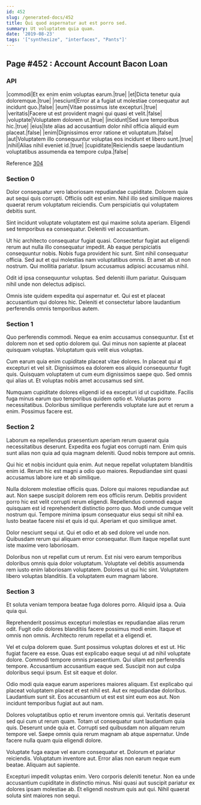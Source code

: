 ```yaml
---
id: 452
slug: /generated-docs/452
title: Qui quod aspernatur aut est porro sed.
summary: Ut voluptatem quia quam.
date: '2019-08-23'
tags: '["synthesize", "interfaces", "Pants"]'
---
```


## Page #452 : Account Account Bacon Loan
### API

|commodi|Et ex enim enim voluptas earum.|true|
|et|Dicta tenetur quia doloremque.|true|
|nesciunt|Error at a fugiat ut molestiae consequatur aut incidunt quo.|false|
|eum|Vitae possimus iste excepturi.|true|
|veritatis|Facere ut est provident magni qui quasi et velit.|false|
|voluptate|Voluptatem dolorem ut.|true|
|incidunt|Sed iure temporibus hic.|true|
|eius|Iste alias ad accusantium dolor nihil officia aliquid eum placeat.|false|
|enim|Dignissimos error ratione et voluptatum.|false|
|aut|Voluptatem illo consequuntur voluptas eos incidunt et libero sunt.|true|
|nihil|Alias nihil eveniet id.|true|
|cupiditate|Reiciendis saepe laudantium voluptatibus assumenda ea tempore culpa.|false|

Reference [304](/generated-docs/304)


### Section 0
Dolor consequatur vero laboriosam repudiandae cupiditate. Dolorem quia aut sequi quis corrupti. Officiis odit est enim. Nihil illo sed similique maiores quaerat rerum voluptatum reiciendis. Cum perspiciatis qui voluptatem debitis sunt.
 Sint incidunt voluptate voluptatem est qui maxime soluta aperiam. Eligendi sed temporibus ea consequatur. Deleniti vel accusantium.
 Ut hic architecto consequatur fugiat quasi. Consectetur fugiat aut eligendi rerum aut nulla illo consequatur impedit. Ab eaque perspiciatis consequuntur nobis. Nobis fuga provident hic sunt.
Sint nihil consequatur officia. Sed aut et qui molestias nam voluptatibus omnis. Et amet ab ut non nostrum. Qui mollitia pariatur. Ipsum accusamus adipisci accusamus nihil.
 Odit id ipsa consequuntur voluptas. Sed deleniti illum pariatur. Quisquam nihil unde non delectus adipisci.
 Omnis iste quidem expedita qui aspernatur et. Qui est et placeat accusantium qui dolores hic. Deleniti et consectetur labore laudantium perferendis omnis temporibus autem.
### Section 1
Quo perferendis commodi. Neque ea enim accusamus consequuntur. Est et dolorem non et sed optio dolorem qui. Qui minus non sapiente at placeat quisquam voluptas. Voluptatum quis velit eius voluptas.
 Cum earum quia enim cupiditate placeat vitae dolores. In placeat qui at excepturi et vel sit. Dignissimos ea dolorem eos aliquid consequuntur fugit quis. Quisquam voluptatem ut cum eum dignissimos saepe quo. Sed omnis qui alias ut. Et voluptas nobis amet accusamus sed sint.
 Numquam cupiditate dolores eligendi id ea excepturi id ut cupiditate. Facilis fuga minus earum quo temporibus quidem optio et. Voluptas porro necessitatibus. Doloribus similique perferendis voluptate iure aut et rerum a enim. Possimus facere est.
### Section 2
Laborum ea repellendus praesentium aperiam rerum quaerat quia necessitatibus deserunt. Expedita eos fugiat eos corrupti nam. Enim quis sunt alias non quia ad quia magnam deleniti. Quod nobis tempore aut omnis.
 Qui hic et nobis incidunt quia enim. Aut neque repellat voluptatem blanditiis enim id. Rerum hic est magni a odio quo maiores. Repudiandae sint quasi accusamus labore iure et ab similique.
 Nulla dolorem molestiae officiis quas. Dolore qui maiores repudiandae aut aut. Non saepe suscipit dolorem rem eos officiis rerum. Debitis provident porro hic est velit corrupti rerum eligendi.
Repellendus commodi eaque quisquam est id reprehenderit distinctio porro quo. Modi unde cumque velit nostrum qui. Tempore minima ipsum consequatur eius sequi sit nihil ea. Iusto beatae facere nisi et quis id qui. Aperiam et quo similique amet.
 Dolor nesciunt sequi ut. Qui et odio et ab sed dolore vel unde non. Quibusdam rerum qui aliquam error consequatur. Illum itaque repellat sunt iste maxime vero laboriosam.
 Doloribus non ut repellat cum ut rerum. Est nisi vero earum temporibus doloribus omnis quia dolor voluptatum. Voluptate vel debitis assumenda rem iusto enim laboriosam voluptatem. Dolores ut qui hic sint. Voluptatem libero voluptas blanditiis. Ea voluptatem eum magnam labore.
### Section 3
Et soluta veniam tempora beatae fuga dolores porro. Aliquid ipsa a. Quia quia qui.
 Reprehenderit possimus excepturi molestias ex repudiandae alias rerum odit. Fugit odio dolores blanditiis facere possimus modi enim. Itaque et omnis non omnis. Architecto rerum repellat et a eligendi et.
 Vel et culpa dolorem quae. Sunt possimus voluptas dolores et est ut. Hic fugiat facere ea esse.
Quas est explicabo eaque sequi ut ad nihil voluptate dolore. Commodi tempore omnis praesentium. Qui ullam est perferendis tempore. Accusantium accusantium eaque sed. Suscipit non aut culpa doloribus sequi ipsum. Est sit eaque et dolor.
 Odio modi quia eaque earum asperiores maiores aliquam. Est explicabo qui placeat voluptatem placeat et est nihil est. Aut ex repudiandae doloribus. Laudantium sunt sit. Eos accusantium ut est est sint eum eos aut. Non incidunt temporibus fugiat aut aut nam.
 Dolores voluptatibus optio et rerum inventore omnis qui. Veritatis deserunt sed qui cum ut rerum quam. Totam ut consequatur sunt laudantium quia quis.
Deserunt unde quia et. Corrupti sed quibusdam non aliquam rerum tempore vel. Saepe omnis quia rerum magnam ab atque aspernatur. Unde facere nulla quam quia eligendi dolore.
 Voluptate fuga eaque vel earum consequatur et. Dolorum et pariatur reiciendis. Voluptatum inventore aut. Error alias non earum neque eum beatae. Aliquam aut sapiente.
 Excepturi impedit voluptas enim. Vero corporis deleniti tenetur. Non ea unde accusantium cupiditate in distinctio minus. Nisi quasi aut suscipit pariatur ex dolores ipsam molestiae ab. Et eligendi nostrum quis aut qui. Nihil quaerat soluta sint maiores non sequi.
